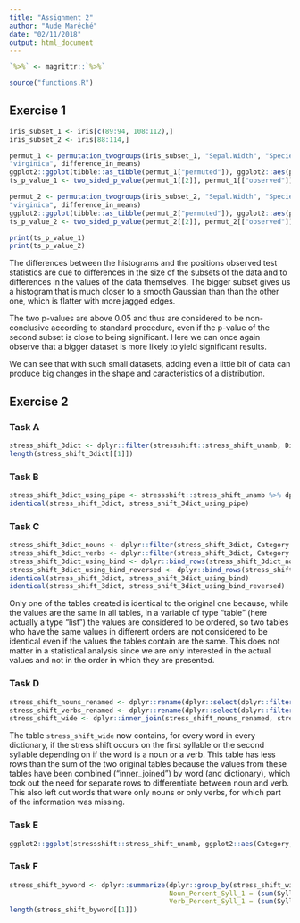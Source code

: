```yaml
---
title: "Assignment 2"
author: "Aude Marêché"
date: "02/11/2018"
output: html_document
---
```


```r
`%>%` <- magrittr::`%>%`
```

```r
source("functions.R")
```

## Exercise 1

```r
iris_subset_1 <- iris[c(89:94, 108:112),]
iris_subset_2 <- iris[88:114,]

permut_1 <- permutation_twogroups(iris_subset_1, "Sepal.Width", "Species", "versicolor",
"virginica", difference_in_means)
ggplot2::ggplot(tibble::as_tibble(permut_1["permuted"]), ggplot2::aes(permuted)) + ggplot2::geom_vline(ggplot2::aes(xintercept = permut_1[["observed"]])) + ggplot2::geom_histogram() + ggplot2::xlim(-0.7, 0.7)
ts_p_value_1 <- two_sided_p_value(permut_1[[2]], permut_1[["observed"]])

permut_2 <- permutation_twogroups(iris_subset_2, "Sepal.Width", "Species", "versicolor",
"virginica", difference_in_means)
ggplot2::ggplot(tibble::as_tibble(permut_2["permuted"]), ggplot2::aes(permuted)) + ggplot2::geom_vline(ggplot2::aes(xintercept = permut_2[["observed"]])) + ggplot2::geom_histogram() + ggplot2::xlim(-0.7, 0.7)
ts_p_value_2 <- two_sided_p_value(permut_2[[2]], permut_2[["observed"]])

print(ts_p_value_1)
print(ts_p_value_2)
```

The differences between the histograms and the positions observed test statistics are due to differences in the size of the subsets of the data and to differences in the values of the data themselves. The bigger subset gives us a histogram that is much closer to a smooth Gaussian than than the other one, which is flatter with more jagged edges.

The two p-values are above 0.05 and thus are considered to be non-conclusive according to standard procedure, even if the p-value of the second subset is close to being significant. Here we can once again observe that a bigger dataset is more likely to yield significant results.

We can see that with such small datasets, adding even a little bit of data can produce big changes in the shape and caracteristics of a distribution.

## Exercise 2

### Task A

```r
stress_shift_3dict <- dplyr::filter(stressshift::stress_shift_unamb, Dict %in% c("W1802", "J1917", "C1687"))
length(stress_shift_3dict[[1]])
```

### Task B

```r
stress_shift_3dict_using_pipe <- stressshift::stress_shift_unamb %>% dplyr::filter(Dict %in% c("W1802", "J1917", "C1687"))
identical(stress_shift_3dict, stress_shift_3dict_using_pipe)
```

### Task C

```r
stress_shift_3dict_nouns <- dplyr::filter(stress_shift_3dict, Category == "Noun")
stress_shift_3dict_verbs <- dplyr::filter(stress_shift_3dict, Category == "Verb")
stress_shift_3dict_using_bind <- dplyr::bind_rows(stress_shift_3dict_nouns, stress_shift_3dict_verbs)
stress_shift_3dict_using_bind_reversed <- dplyr::bind_rows(stress_shift_3dict_verbs, stress_shift_3dict_nouns)
identical(stress_shift_3dict, stress_shift_3dict_using_bind)
identical(stress_shift_3dict, stress_shift_3dict_using_bind_reversed)
```

Only one of the tables created is identical to the original one because, while the values are the same in all tables, in a variable of type "table" (here actually a type "list") the values are considered to be ordered, so two tables who have the same values in different orders are not considered to be identical even if the values the tables contain are the same. This does not matter in a statistical analysis since we are only interested in the actual values and not in the order in which they are presented.

### Task D

```r
stress_shift_nouns_renamed <- dplyr::rename(dplyr::select(dplyr::filter(stressshift::stress_shift_unamb, Category == "Noun"), Word, Dict, Syllable), Syllable_Noun = Syllable)
stress_shift_verbs_renamed <- dplyr::rename(dplyr::select(dplyr::filter(stressshift::stress_shift_unamb, Category == "Verb"), Word, Dict, Syllable), Syllable_Verb = Syllable)
stress_shift_wide <- dplyr::inner_join(stress_shift_nouns_renamed, stress_shift_verbs_renamed)
```

The table `stress_shift_wide` now contains, for every word in every dictionary, if the stress shift occurs on the first syllable or the second syllable depending on if the word is a noun or a verb. This table has less rows than the sum of the two original tables because the values from these tables have been combined ("inner_joined") by word (and dictionary), which took out the need for separate rows to differentiate between noun and verb. This also left out words that were only nouns or only verbs, for which part of the information was missing.

### Task E

```r
ggplot2::ggplot(stressshift::stress_shift_unamb, ggplot2::aes(Category, fill = Syllable, stat = "identity")) + ggplot2::geom_bar(position = "dodge")
```

### Task F

```r
stress_shift_byword <- dplyr::summarize(dplyr::group_by(stress_shift_wide, Word),
                                        Noun_Percent_Syll_1 = (sum(Syllable_Noun == "Syllable 1") / n()) * 100,
                                        Verb_Percent_Syll_1 = (sum(Syllable_Verb == "Syllable 1") / n()) * 100)
length(stress_shift_byword[[1]])
```